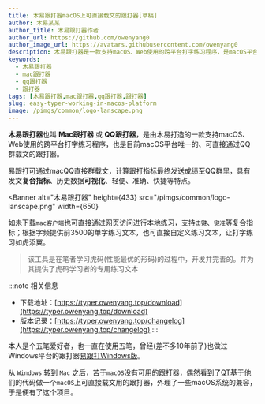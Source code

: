 ```yaml
---
title: 木易跟打器macOS上可直接载文的跟打器[草稿]
author: 木易某某
author_title: 木易跟打器作者
author_url: https://github.com/owenyang0
author_image_url: https://avatars.githubusercontent.com/owenyang0
description: 木易跟打器是一款支持macOS、Web使用的跨平台打字练习程序，是macOS平台唯一的、可直接通过QQ群载文的跟打器
keywords:
  - 木易跟打器
  - mac跟打器
  - qq跟打器
  - 跟打器
tags: [木易跟打器,mac跟打器,qq跟打器,跟打器]
slug: easy-typer-working-in-macos-platform
image: /pimgs/common/logo-lanscape.png
---
```


**木易跟打器**也叫 **Mac跟打器** 或 **QQ跟打器**，是由木易打造的一款支持macOS、Web使用的跨平台打字练习程序，也是目前macOS平台唯一的、可直接通过QQ群载文的跟打器。

易跟打可通过macQQ直接群载文，计算跟打指标最终发送成绩至QQ群里，具有发文**复合指标**、历史数据**可视化**、轻便、准确、快捷等特点。

<!--truncate-->


<Banner
  alt="木易跟打器"
  height={433}
  src="/pimgs/common/logo-lanscape.png"
  width={650}
></Banner>


如未下载`mac客户端`也可直接通过网页访问进行本地练习，支持`击键`、`键准`等复合指标；根据字频提供前3500的单字练习文本，也可直接自定义练习文本，让打字练习如虎添翼。

> 该工具是在笔者学习虎码(性能最优的形码)的过程中，开发并完善的。并为其提供了虎码学习者的专用练习文本


:::note 相关信息
* 下载地址：[https://typer.owenyang.top/download](https://typer.owenyang.top/download)
* 版本记录：[https://typer.owenyang.top/changelog](https://typer.owenyang.top/changelog)
:::





本人是个五笔爱好者，也一直在使用五笔，曾经(差不多10年前了)也做过Windows平台的跟打器[易跟打Windows版](https://github.com/owenyang0/FollowTyperAndSender)。

从 `Windows` 转到 `Mac` 之后，苦于`macOS`没有可用的跟打器，偶然看到了[QT](https://gitee.com/hotleave/quick-typing)基于他们的代码做一个`macOS`上可直接载文用的跟打器，外理了一些macOS系统的兼容，于是便有了这个项目。
